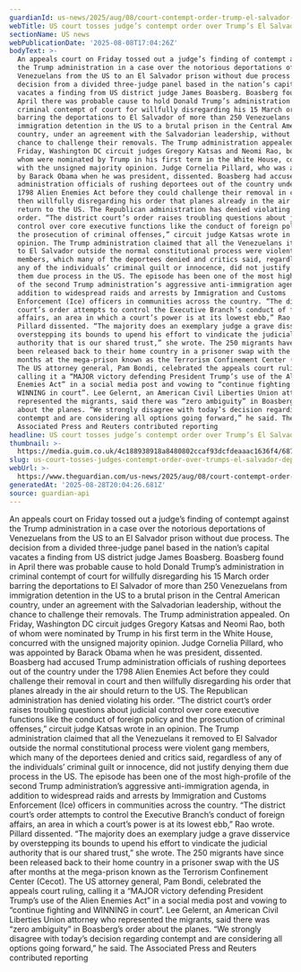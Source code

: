 ```yaml
---
guardianId: us-news/2025/aug/08/court-contempt-order-trump-el-salvador-deportations
webTitle: US court tosses judge’s contempt order over Trump’s El Salvador deportations
sectionName: US news
webPublicationDate: '2025-08-08T17:04:26Z'
bodyText: >-
  An appeals court on Friday tossed out a judge’s finding of contempt against
  the Trump administration in a case over the notorious deportations of
  Venezuelans from the US to an El Salvador prison without due process. The
  decision from a divided three-judge panel based in the nation’s capital
  vacates a finding from US district judge James Boasberg. Boasberg found in
  April there was probable cause to hold Donald Trump’s administration in
  criminal contempt of court for willfully disregarding his 15 March order
  barring the deportations to El Salvador of more than 250 Venezuelans from
  immigration detention in the US to a brutal prison in the Central American
  country, under an agreement with the Salvadorian leadership, without the
  chance to challenge their removals. The Trump administration appealed. On
  Friday, Washington DC circuit judges Gregory Katsas and Neomi Rao, both of
  whom were nominated by Trump in his first term in the White House, concurred
  with the unsigned majority opinion. Judge Cornelia Pillard, who was appointed
  by Barack Obama when he was president, dissented. Boasberg had accused Trump
  administration officials of rushing deportees out of the country under the
  1798 Alien Enemies Act before they could challenge their removal in court and
  then willfully disregarding his order that planes already in the air should
  return to the US. The Republican administration has denied violating his
  order. “The district court’s order raises troubling questions about judicial
  control over core executive functions like the conduct of foreign policy and
  the prosecution of criminal offenses,” circuit judge Katsas wrote in an
  opinion. The Trump administration claimed that all the Venezuelans it removed
  to El Salvador outside the normal constitutional process were violent gang
  members, which many of the deportees denied and critics said, regardless of
  any of the individuals’ criminal guilt or innocence, did not justify denying
  them due process in the US. The episode has been one of the most high-profile
  of the second Trump administration’s aggressive anti-immigration agenda, in
  addition to widespread raids and arrests by Immigration and Customs
  Enforcement (Ice) officers in communities across the country. “The district
  court’s order attempts to control the Executive Branch’s conduct of foreign
  affairs, an area in which a court’s power is at its lowest ebb,” Rao wrote.
  Pillard dissented. “The majority does an exemplary judge a grave disservice by
  overstepping its bounds to upend his effort to vindicate the judicial
  authority that is our shared trust,” she wrote. The 250 migrants have since
  been released back to their home country in a prisoner swap with the US after
  months at the mega-prison known as the Terrorism Confinement Center (Cecot).
  The US attorney general, Pam Bondi, celebrated the appeals court ruling,
  calling it a “MAJOR victory defending President Trump’s use of the Alien
  Enemies Act” in a social media post and vowing to “continue fighting and
  WINNING in court”. Lee Gelernt, an American Civil Liberties Union attorney who
  represented the migrants, said there was “zero ambiguity” in Boasberg’s order
  about the planes. “We strongly disagree with today’s decision regarding
  contempt and are considering all options going forward,” he said. The
  Associated Press and Reuters contributed reporting
headline: US court tosses judge’s contempt order over Trump’s El Salvador deportations
thumbnail: >-
  https://media.guim.co.uk/4c188938918a8480802ccaf93dcfdeaaac1636f4/687_0_6882_5504/500.jpg
slug: us-court-tosses-judges-contempt-order-over-trumps-el-salvador-deportations
webUrl: >-
  https://www.theguardian.com/us-news/2025/aug/08/court-contempt-order-trump-el-salvador-deportations
generatedAt: '2025-08-28T20:04:26.681Z'
source: guardian-api
---
```

An appeals court on Friday tossed out a judge’s finding of contempt against the Trump administration in a case over the notorious deportations of Venezuelans from the US to an El Salvador prison without due process. The decision from a divided three-judge panel based in the nation’s capital vacates a finding from US district judge James Boasberg. Boasberg found in April there was probable cause to hold Donald Trump’s administration in criminal contempt of court for willfully disregarding his 15 March order barring the deportations to El Salvador of more than 250 Venezuelans from immigration detention in the US to a brutal prison in the Central American country, under an agreement with the Salvadorian leadership, without the chance to challenge their removals. The Trump administration appealed. On Friday, Washington DC circuit judges Gregory Katsas and Neomi Rao, both of whom were nominated by Trump in his first term in the White House, concurred with the unsigned majority opinion. Judge Cornelia Pillard, who was appointed by Barack Obama when he was president, dissented. Boasberg had accused Trump administration officials of rushing deportees out of the country under the 1798 Alien Enemies Act before they could challenge their removal in court and then willfully disregarding his order that planes already in the air should return to the US. The Republican administration has denied violating his order. “The district court’s order raises troubling questions about judicial control over core executive functions like the conduct of foreign policy and the prosecution of criminal offenses,” circuit judge Katsas wrote in an opinion. The Trump administration claimed that all the Venezuelans it removed to El Salvador outside the normal constitutional process were violent gang members, which many of the deportees denied and critics said, regardless of any of the individuals’ criminal guilt or innocence, did not justify denying them due process in the US. The episode has been one of the most high-profile of the second Trump administration’s aggressive anti-immigration agenda, in addition to widespread raids and arrests by Immigration and Customs Enforcement (Ice) officers in communities across the country. “The district court’s order attempts to control the Executive Branch’s conduct of foreign affairs, an area in which a court’s power is at its lowest ebb,” Rao wrote. Pillard dissented. “The majority does an exemplary judge a grave disservice by overstepping its bounds to upend his effort to vindicate the judicial authority that is our shared trust,” she wrote. The 250 migrants have since been released back to their home country in a prisoner swap with the US after months at the mega-prison known as the Terrorism Confinement Center (Cecot). The US attorney general, Pam Bondi, celebrated the appeals court ruling, calling it a “MAJOR victory defending President Trump’s use of the Alien Enemies Act” in a social media post and vowing to “continue fighting and WINNING in court”. Lee Gelernt, an American Civil Liberties Union attorney who represented the migrants, said there was “zero ambiguity” in Boasberg’s order about the planes. “We strongly disagree with today’s decision regarding contempt and are considering all options going forward,” he said. The Associated Press and Reuters contributed reporting
